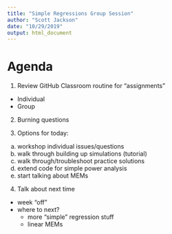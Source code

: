 ```yaml
---
title: "Simple Regressions Group Session"
author: "Scott Jackson"
date: "10/29/2019"
output: html_document
---
```


# Agenda

1. Review GitHub Classroom routine for "assignments"
  - Individual
  - Group
  
2. Burning questions

3. Options for today:
  a. workshop individual issues/questions
  b. walk through building up simulations (tutorial)
  c. walk through/troubleshoot practice solutions
  d. extend code for simple power analysis
  e. start talking about MEMs
  
4. Talk about next time
  - week "off"
  - where to next?
    - more "simple" regression stuff
    - linear MEMs
